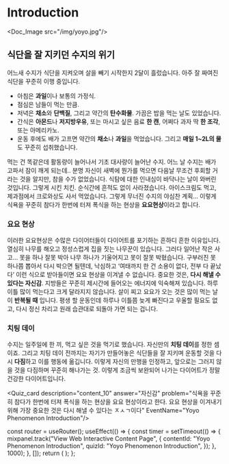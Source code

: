 # Introduction


<Doc_Image src="/img/yoyo.jpg"/>

## 식단을 잘 지키던 수지의 위기

어느새 수지가 식단을 지켜오며 살을 빼기 시작한지 2달이 흘렀습니다. 아주 잘 짜여진 식단을 꾸준히 이행 중입니다.

- 아침은 **과일**이나 보통의 가정식.
- 점심은 남들이 먹는 만큼.
- 저녁은 **채소**와 **단백질**, 그리고 약간의 **탄수화물**. 가끔은 밥을 먹는 날도 있었습니다.
- 간식은 **아몬드**나 **저지방우유**, 또는 마시고 싶은 음료 **한 캔**, 어쩌다 과자 딱 **한 조각**, 또는 아메리카노.
- 운동 후에도 배가 고프면 약간의 **채소**나 **과일**을 먹었습니다. 그리고 **매일 1~2L의 물**도 꾸준히 섭취했습니다.

먹는 건 똑같은데 활동량이 늘어나서 기초 대사량이 늘어난 수지. 어느 날 수지는 배가 고파서 잠이 깨게 되는데.. 분명 자신이 새벽에 뭔가를 먹으면 다음날 무조건 후회할 거라는 것을 알지만, 참을 수가 없었습니다. 식탐에 대한 인내심이 바닥나는 날이 와버린 것입니다. 그렇게 시킨 치킨. 순식간에 흔적도 없이 사라졌습니다. 아이스크림도 먹고, 제과점에서 크로와상도 사서 먹었습니다. 그렇게 무너진 수지의 야심찬 계획… 이렇게 식욕을 꾸준히 참다가 한번에 터져 폭식을 하는 현상을 **요요현상**이라고 합니다.

### 요요 현상

이러한 요요현상은 수많은 다이어터들이 다이어트를 포기하는 흔하디 흔한 이유입니다. 열심히 나무를 해오고 정성스럽게 집을 짓는 나무꾼이 있습니다. 그러다 일어난 작은 사고… 못을 하나 잘못 박아 나무 하나가 기울어지고 못이 잘못 박혔습니다. 구부러진 못 하나쯤 뽑아서 다시 박으면 될텐데, 낙심하고 ‘여태까지 한 건 소용이 없다, 전부 다 끝났다’ 이런 식으로 받아들이면 요요 현상을 이겨낼 수 없습니다. 중요한 것은, **다시 해낼 수 있다는 자신감**. 지방들은 꾸준히 제시간에 들어오는 에너지에 익숙해져 있습니다. 하루 이틀 많이 먹는다고 크게 달라지지 않습니다. 살이 찌고 요요가 오는 것은 많이 먹는 날이 **반복될 때** 입니다. 평생 할 운동인데 하루나 이틀쯤 늦게 빠진다고 우울할 필요도 없고, 다시 정신 차리고 원래 습관대로 되돌아 가면 되는 겁니다.

### 치팅 데이

수지는 일주일에 한 끼, 먹고 싶은 것을 먹기로 했습니다. 자신만의 **치팅 데이**를 정한 셈이죠. 그리고 치팅 데이 전까지는 자기가 만들어놓은 식단들을 잘 지키며 운동할 것을 다시 **다짐**하고 이를 행동에 옮깁니다. 이렇게 자신의 만행을 인정하고, 앞으로는 그러지 않을 것을 다짐하며 꾸준히 해나가는 것. 이렇게 조금씩 보완되어 나가는 다이어트가 정말 건강한 다이어트입니다.


<Quiz_card description="content_10" answer="자신감" problem="식욕을 꾸준히 참다가 한번에 터져 폭식을 하는 현상을 요요 현상이라고 한다. 요요 현상을 이겨내기 위해 가장 중요한 것은 다시 해낼 수 있다는 ㅈㅅㄱ이다" EventName="Yoyo Phenomenon Introduction"/>



  const router = useRouter();
  useEffect(() => {
    const timer = setTimeout(() => {
      mixpanel.track("View Web Interactive Content Page", {
        contentId: "Yoyo Phenomenon Introduction",
        quizId: "Yoyo Phenomenon Introduction",
      });
    }, 1000);
  }, []);
  return (
    <PageKey route={router.pathname} EventName="Yoyo Phenomenon Introduction" />
  );
};

<Final />
